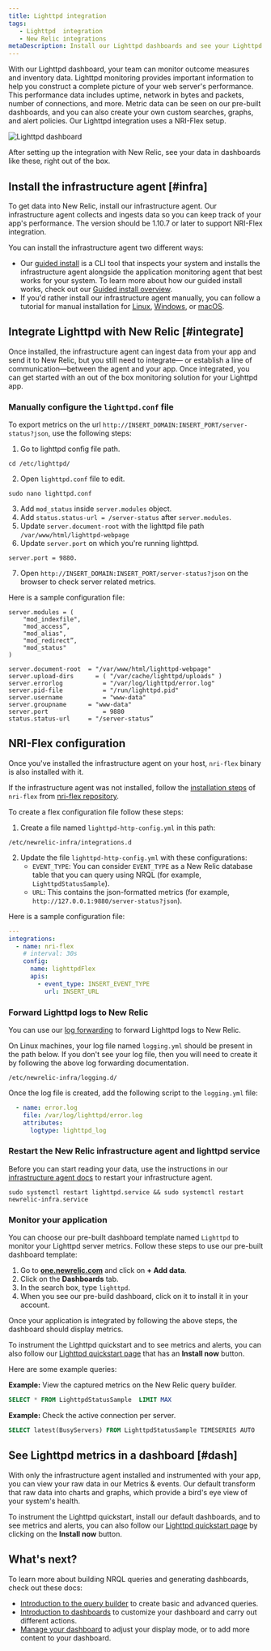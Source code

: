 ```yaml
---
title: Lighttpd integration
tags:
   - Lighttpd  integration
   - New Relic integrations
metaDescription: Install our Lighttpd dashboards and see your Lighttpd  data in New Relic.
---
```




With our Lighttpd dashboard, your team can monitor outcome measures and inventory data. Lighttpd monitoring provides important information to help you construct a complete picture of your web server's performance. This performance data includes uptime, network in bytes and packets, number of connections, and more. Metric data can be seen on our pre-built dashboards, and you can also create your own custom searches, graphs, and alert policies. Our Lighttpd integration uses a NRI-Flex setup.

<img
    title="Lighttpd dashboard"
    alt="Lighttpd dashboard"
    src={infrastructureLighttptdDashboard}
/>

<figcaption>
After setting up the integration with New Relic, see your data in dashboards like these, right out of the box.
</figcaption>

## Install the infrastructure agent [#infra]

To get data into New Relic, install our infrastructure agent. Our infrastructure agent collects and ingests data so you can keep track of your app's performance. The version should be 1.10.7 or later to support NRI-Flex integration.

You can install the infrastructure agent two different ways:

* Our [guided install](https://one.newrelic.com/nr1-core?state=4f81feab-35f7-e97e-9903-52510f8542bd) is a CLI tool that inspects your system and installs the infrastructure agent alongside the application monitoring agent that best works for your system. To learn more about how our guided install works, check out our [Guided install overview](/docs/infrastructure/host-integrations/installation/new-relic-guided-install-overview).
* If you'd rather install our infrastructure agent manually, you can follow a tutorial for manual installation for [Linux](/docs/infrastructure/install-infrastructure-agent/linux-installation/install-infrastructure-monitoring-agent-linux), [Windows](/docs/infrastructure/install-infrastructure-agent/windows-installation/install-infrastructure-monitoring-agent-windows/), or [macOS](/docs/infrastructure/install-infrastructure-agent/macos-installation/install-infrastructure-monitoring-agent-macos/).

## Integrate Lighttpd with New Relic [#integrate]

Once installed, the infrastructure agent can ingest data from your app and send it to New Relic, but you still need to integrate&mdash; or establish a line of communication&mdash;between the agent and your app. Once integrated, you can get started with an out of the box monitoring solution for your Lighttpd app. 

<Steps>
<Step>
  
### Manually configure the `lighttpd.conf` file

To export metrics on the url `http://INSERT_DOMAIN:INSERT_PORT/server-status?json`, use the following steps:

1. Go to lighttpd config file path.

  ```shell
  cd /etc/lighttpd/
  ```
2. Open `lighttpd.conf` file to edit.

  ```shell
  sudo nano lighttpd.conf
  ```

3. Add `mod_status` inside `server.modules` object.
4. Add `status.status-url = /server-status` after `server.modules`.
5. Update `server.document-root` with the lighttpd file path `/var/www/html/lighttpd-webpage`
6. Update `server.port` on which you're running lighttpd. 

  ```
  server.port = 9880.
  ```

7. Open `http://INSERT_DOMAIN:INSERT_PORT/server-status?json` on the browser to check server related metrics.

  Here is a sample configuration file:

  ```
  server.modules = (
      "mod_indexfile",
      "mod_access”,
      "mod_alias",
      "mod_redirect”,
      "mod_status"
  )

  server.document-root	= "/var/www/html/lighttpd-webpage"
  server.upload-dirs	  = ( "/var/cache/lighttpd/uploads" )
  server.errorlog		    = "/var/log/lighttpd/error.log"
  server.pid-file		    = "/run/lighttpd.pid"
  server.username		    = "www-data"
  server.groupname	    = "www-data"
  server.port		        = 9880
  status.status-url	    = "/server-status”
  ```
</Step>


<Step>

## NRI-Flex configuration

Once you've installed the infrastructure agent on your host, `nri-flex` binary is also installed with it.
  
If the infrastructure agent was not installed, follow the [installation steps](https://github.com/newrelic/nri-flex/blob/master/docs/basic-tutorial.md) of `nri-flex` from [nri-flex repository](https://github.com/newrelic/nri-flex).

To create a flex configuration file follow these steps:

1. Create a file named `lighttpd-http-config.yml` in this path:

  ```shell
  /etc/newrelic-infra/integrations.d
  ```

2. Update the file `lighttpd-http-config.yml` with these configurations:
      * `EVENT_TYPE`: You can consider `EVENT_TYPE` as a New Relic database table that you can query using NRQL (for example, `LighttpdStatusSample`).
      * `URL`: This contains the json-formatted metrics (for example, `http://127.0.0.1:9880/server-status?json`).

  Here is a sample configuration file:

  ```yml
  ---
  integrations:
    - name: nri-flex
      # interval: 30s
      config:
        name: lighttpdFlex
        apis:
          - event_type: INSERT_EVENT_TYPE
            url: INSERT_URL  
  ```

</Step>

<Step>
  
### Forward Lighttpd logs to New Relic
  
You can use our [log forwarding](/docs/logs/forward-logs/forward-your-logs-using-infrastructure-agent/) to forward Lighttpd logs to New Relic.

On Linux machines, your log file named `logging.yml` should be present in the path below. If you don't see your log file, then you will need to create it by following the above log forwarding documentation.

```shell
/etc/newrelic-infra/logging.d/
```

Once the log file is created, add the following script to the `logging.yml` file:

```yml
  - name: error.log
    file: /var/log/lighttpd/error.log
    attributes:
      logtype: lighttpd_log
```
</Step>

<Step>

### Restart the New Relic infrastructure agent and lighttpd service

Before you can start reading your data, use the instructions in our [infrastructure agent docs](/docs/infrastructure/install-infrastructure-agent/manage-your-agent/start-stop-restart-infrastructure-agent/) to restart your infrastructure agent.

```shell
sudo systemctl restart lighttpd.service && sudo systemctl restart newrelic-infra.service
```
</Step>

<Step>

###  Monitor your application

You can choose our pre-built dashboard template named `Lighttpd` to monitor your Lighttpd server metrics. Follow these steps to use our pre-built dashboard template:

1. Go to **[one.newrelic.com](https://one.newrelic.com/)** and click on **+ Add data**.
2.  Click on the **Dashboards** tab.
3.  In the search box, type `lighttpd`.
4.  When you see our pre-build dashboard, click on it to install it in your account.

Once your application is integrated by following the above steps, the dashboard should display metrics.

To instrument the Lighttpd quickstart and to see metrics and alerts, you can also follow our [Lighttpd quickstart page](https://newrelic.com/instant-observability/lighttpd) that has an **Install now** button.

Here are some example queries:

**Example:** View the captured metrics on the New Relic query builder.
  
```sql
SELECT * FROM LighttpdStatusSample  LIMIT MAX
```

**Example:** Check the active connection per server.
  
```sql
SELECT latest(BusyServers) FROM LighttpdStatusSample TIMESERIES AUTO
```

</Step>

</Steps>

## See Lighttpd metrics in a dashboard [#dash]

With only the infrastructure agent installed and instrumented with your app, you can view your raw data in our Metrics & events. Our default <InlinePopover type="dashboards" /> transform that raw data into charts and graphs, which provide a bird's eye view of your system's health.
  
To instrument the Lighttpd quickstart, install our default dashboards, and to see metrics and alerts, you can also follow our [Lighttpd quickstart page](https://newrelic.com/instant-observability/lighttpd) by clicking on the **Install now** button.

## What's next?

To learn more about building NRQL queries and generating dashboards, check out these docs:

* [Introduction to the query builder](/docs/query-your-data/explore-query-data/query-builder/introduction-query-builder) to create basic and advanced queries.
* [Introduction to dashboards](/docs/query-your-data/explore-query-data/dashboards/introduction-dashboards) to customize your dashboard and carry out different actions.
* [Manage your dashboard](/docs/query-your-data/explore-query-data/dashboards/manage-your-dashboard) to adjust your <InlinePopover type="dashboards" /> display mode, or to add more content to your dashboard.

